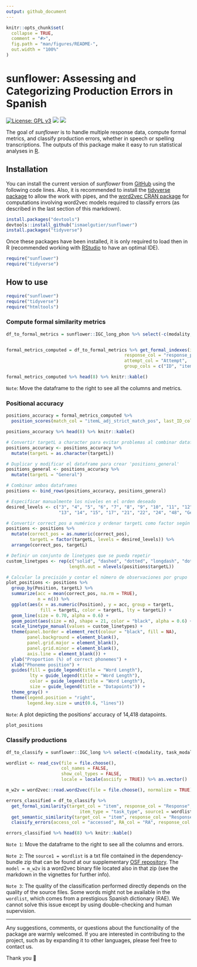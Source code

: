 ```yaml
---
output: github_document
---
```


<!-- README.md is generated from README.Rmd. Please edit that file -->

```r
knitr::opts_chunk$set(
  collapse = TRUE,
  comment = "#>",
  fig.path = "man/figures/README-",
  out.width = "100%"
)
```

# sunflower: Assessing and Categorizing Production Errors in Spanish

<!-- badges: start -->

[![License: GPL v3](https://img.shields.io/badge/License-GPLv3-blue.svg)](https://www.gnu.org/licenses/gpl-3.0) ![](https://img.shields.io/badge/sunflower-v._0.2.0-orange?style=flat&logo=github&link=https%3A%2F%2Fgithub.com%2Fismaelgutier%2Fsunflower) ![](https://img.shields.io/badge/Language-grey?style=flat&logo=R&color=grey)

<!-- badges: end -->

The goal of *sunflower* is to handle multiple response data, compute formal metrics, and classify production errors, whether in speech or spelling transcriptions. The outputs of this package make it easy to run statistical analyses in [R](https://www.r-project.org/).

## Installation

You can install the current version of *sunflower* from [GitHub](https://github.com/) using the following code lines.
Also, it is recommended to install the [tidyverse package](https://www.tidyverse.org/) to allow the work with pipes, 
and the [word2vec CRAN package](https://cran.r-project.org/web/packages/word2vec/readme/README.html) for computations involving word2vec models required to classify errors (as described in the last section of this markdown).

```r
install.packages("devtools")
devtools::install_github("ismaelgutier/sunflower")
install.packages("tidyverse")
```
Once these packages have been installed, it is only required to load then in R (recommended working with [RStudio](https://posit.co/download/rstudio-desktop/) to have an optimal IDE).

```r
require("sunflower")
require("tidyverse")
```

## How to use

```r
require("sunflower")
require("tidyverse")
require("htmltools")
```

### Compute formal similarity metrics

```r
df_to_formal_metrics = sunflower::IGC_long_phon %>% select(-c(modality, task_modality,task_type, test, task))


formal_metrics_computed = df_to_formal_metrics %>% get_formal_indexes(item_col = "item_phon",
                                             response_col = "response_phon",
                                             attempt_col = "Attempt",
                                             group_cols = c("ID", "item_ID"))

formal_metrics_computed %>% head(8) %>% knitr::kable()

```
`Note`: Move the dataframe to the right to see all the columns and metrics.


### Positional accuracy

```r
positions_accuracy = formal_metrics_computed %>% 
  position_scores(match_col = "itemL_adj_strict_match_pos", last_ID_col = "targetL")

positions_accuracy %>% head(8) %>% knitr::kable()
```
```r
# Convertir targetL a character para evitar problemas al combinar dataframes
positions_accuracy <- positions_accuracy %>%
  mutate(targetL = as.character(targetL))

# Duplicar y modificar el dataframe para crear 'positions_general'
positions_general <- positions_accuracy %>%
  mutate(targetL = "General")

# Combinar ambos dataframes
positions <- bind_rows(positions_accuracy, positions_general)

# Especificar manualmente los niveles en el orden deseado
desired_levels <- c("3", "4", "5", "6", "7", "8", "9", "10", "11", "12",
                    "13", "14", "15", "17", "21", "22", "24", "48", "General")

# Convertir correct_pos a numérico y ordenar targetL como factor según desired_levels
positions <- positions %>%
  mutate(correct_pos = as.numeric(correct_pos),
         targetL = factor(targetL, levels = desired_levels)) %>%
  arrange(correct_pos, targetL)

# Definir un conjunto de linetypes que se pueda repetir
custom_linetypes <- rep(c("solid", "dashed", "dotted", "longdash", "dotdash"),
                        length.out = nlevels(positions$targetL))

# Calcular la precisión y contar el número de observaciones por grupo
plot_positions <- positions %>%
  group_by(Position, targetL) %>%
  summarize(acc = mean(correct_pos, na.rm = TRUE),
            n = n()) %>%
  ggplot(aes(x = as.numeric(Position), y = acc, group = targetL,
             fill = targetL, color = targetL, lty = targetL)) +
  geom_line(size = 0.70, alpha = 0.6) +
  geom_point(aes(size = n), shape = 21, color = "black", alpha = 0.6) +
  scale_linetype_manual(values = custom_linetypes) +
  theme(panel.border = element_rect(colour = "black", fill = NA),
        panel.background = element_blank(),
        panel.grid.major = element_blank(),
        panel.grid.minor = element_blank(),
        axis.line = element_blank()) +
  ylab("Proportion (%) of correct phonemes") +
  xlab("Phoneme position") +
  guides(fill = guide_legend(title = "Word Length"),
         lty = guide_legend(title = "Word Length"),
         color = guide_legend(title = "Word Length"),
         size = guide_legend(title = "Datapoints")) + 
  theme_gray() +
  theme(legend.position = "right",
        legend.key.size = unit(0.6, "lines"))

```

`Note`: A plot depicting the positions' accuracy of 14,418 datapoints.

```r
plot_positions
```

### Classify productions

```r
df_to_classify = sunflower::IGC_long %>% select(-c(modality, task_modality,task_type, test, task))

wordlist <- read_csv(file = file.choose(), 
                     col_names = FALSE, 
                     show_col_types = FALSE, 
                     locale = locale(asciify = TRUE)) %>% as.vector()

m_w2v = word2vec::read.word2vec(file = file.choose(), normalize = TRUE)
```

```r
errors_classified = df_to_classify %>% 
  get_formal_similarity(target_col = "item", response_col = "Response", 
                            item_type = "task_type", source1 = wordlist) %>%
  get_semantic_similarity(target_col = "item", response_col = "Response", model = m_w2v) %>%
  classify_errors(access_col = "accessed", RA_col = "RA", response_col = "Response", classify_RAs = T)

errors_classified %>% head(8) %>% knitr::kable()
```

`Note 1`: Move the dataframe to the right to see all the columns and errors.

`Note 2`: The `source1 = wordlist` is a txt file contained in the dependency-bundle zip that can be found at our supplementary [OSF repository](https://osf.io/akuxv/). The `model = m_w2v` is a word2vec binary file located also in that zip (see the markdown in the vignettes for further info).

`Note 3`: The quality of the classification performed directly depends on the quality of the source files. Some words might not be available in the `wordlist`, which comes from a prestigious Spanish dictionary (RAE). We cannot solve this issue except by using double-checking and human supervision.

----


Any suggestions, comments, or questions about the functionality of the package are warmly welcomed. If you are interested in contributing to the project, such as by expanding it to other languages, please feel free to contact us.

Thank you 🌻
